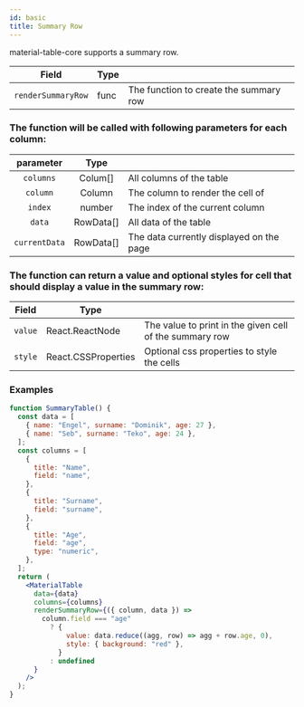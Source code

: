 ```yaml
---
id: basic
title: Summary Row
---
```



material-table-core supports a summary row.

| Field              | Type |                                        |
| ------------------ | ---- | -------------------------------------- |
| `renderSummaryRow` | func | The function to create the summary row |

### The function will be called with following parameters for each column:

|   parameter   |   Type    |                                          |
| :-----------: | :-------: | ---------------------------------------- |
|   `columns`   |  Colum[]  | All columns of the table                 |
|   `column`    |  Column   | The column to render the cell of         |
|    `index`    |  number   | The index of the current column          |
|    `data`     | RowData[] | All data of the table                    |
| `currentData` | RowData[] | The data currently displayed on the page |

### The function can return a value and optional styles for cell that should display a value in the summary row:

| Field   | Type                |                                                         |
| ------- | ------------------- | ------------------------------------------------------- |
| `value` | React.ReactNode     | The value to print in the given cell of the summary row |
| `style` | React.CSSProperties | Optional css properties to style the cells              |

### Examples

```jsx live
function SummaryTable() {
  const data = [
    { name: "Engel", surname: "Dominik", age: 27 },
    { name: "Seb", surname: "Teko", age: 24 },
  ];
  const columns = [
    {
      title: "Name",
      field: "name",
    },
    {
      title: "Surname",
      field: "surname",
    },
    {
      title: "Age",
      field: "age",
      type: "numeric",
    },
  ];
  return (
    <MaterialTable
      data={data}
      columns={columns}
      renderSummaryRow={({ column, data }) =>
        column.field === "age"
          ? {
              value: data.reduce((agg, row) => agg + row.age, 0),
              style: { background: "red" },
            }
          : undefined
      }
    />
  );
}
```
